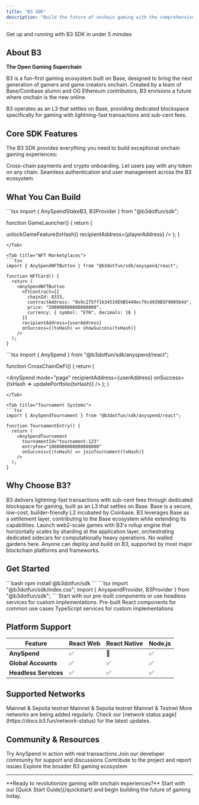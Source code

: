 ```yaml
---
title: "B3 SDK"
description: "Build the future of onchain gaming with the comprehensive B3 development toolkit"
---
```




<Card title="Quick Start Guide" icon="rocket" href="/quickstart" horizontal>
  Get up and running with B3 SDK in under 5 minutes
</Card>

## About B3

**The Open Gaming Superchain**

B3 is a fun-first gaming ecosystem built on Base, designed to bring the next generation of gamers and game creators onchain. Created by a team of Base/Coinbase alumni and OG Ethereum contributors, B3 envisions a future where onchain is the new online.

<Info>
  B3 operates as an L3 that settles on Base, providing dedicated blockspace specifically for gaming with lightning-fast
  transactions and sub-cent fees.
</Info>

## Core SDK Features

The B3 SDK provides everything you need to build exceptional onchain gaming experiences:

<CardGroup cols={2}>
  <Card title="AnySpend" icon="credit-card" href="/anyspend/introduction">
    Cross-chain payments and crypto onboarding. Let users pay with any token on any chain.
  </Card>
  <Card title="Global Accounts" icon="users" href="/global-account/introduction">
    Seamless authentication and user management across the B3 ecosystem.
  </Card>
</CardGroup>

## What You Can Build

<Tabs>
<Tab title="Gaming Platforms">
  ```tsx
  import { AnySpendStakeB3, B3Provider } from "@b3dotfun/sdk";

function GameLauncher() {
return (

<B3Provider environment="production">
  <AnySpendStakeB3 onSuccess={txHash => unlockGameFeature(txHash)} recipientAddress={playerAddress} />
</B3Provider>
); }

````
</Tab>

<Tab title="NFT Marketplaces">
```tsx
import { AnySpendNFTButton } from "@b3dotfun/sdk/anyspend/react";

function NFTCard() {
  return (
    <AnySpendNFTButton
      nftContract={{
        chainId: 8333,
        contractAddress: "0x9c275ff1634519E9B5449ec79cd939B5F900564d",
        price: "500000000000000000",
        currency: { symbol: "ETH", decimals: 18 }
      }}
      recipientAddress={userAddress}
      onSuccess={(txHash) => showSuccess(txHash)}
    />
  );
}
````

</Tab>

<Tab title="DeFi Applications">
  ```tsx
  import { AnySpend } from "@b3dotfun/sdk/anyspend/react";

function CrossChainDeFi() {
return (

<AnySpend mode="page" recipientAddress={userAddress} onSuccess={txHash => updatePortfolio(txHash)} />
); }

````
</Tab>

<Tab title="Tournament Systems">
```tsx
import { AnySpendTournament } from "@b3dotfun/sdk/anyspend/react";

function TournamentEntry() {
  return (
    <AnySpendTournament
      tournamentId="tournament-123"
      entryFee="1000000000000000000"
      onSuccess={(txHash) => joinTournament(txHash)}
    />
  );
}
````

</Tab>
</Tabs>

## Why Choose B3?

<AccordionGroup>
<Accordion title="🚀 Fast and Cheap">
  B3 delivers lightning-fast transactions with sub-cent fees through dedicated blockspace for gaming, built as an L3 that settles on Base.
</Accordion>

<Accordion title="🔗 Settled on Base">
  Base is a secure, low-cost, builder-friendly L2 incubated by Coinbase. B3 leverages Base as a settlement layer,
  contributing to the Base ecosystem while extending its capabilities.
</Accordion>

<Accordion title="📈 Scalable">
  Launch web2-scale games with B3's rollup engine that horizontally scales by sharding at the application layer,
  orchestrating dedicated sidecars for computationally heavy operations.
</Accordion>

<Accordion title="🌐 Open Gaming Ecosystem">
  No walled gardens here. Anyone can deploy and build on B3, supported by most major blockchain platforms and frameworks.
</Accordion>
</AccordionGroup>

## Get Started

<Steps>
<Step title="Install the SDK">
  ```bash
  npm install @b3dotfun/sdk
  ```
</Step>

<Step title="Import styles and providers">
  ```tsx
  import "@b3dotfun/sdk/index.css";
  import { AnyspendProvider, B3Provider } from "@b3dotfun/sdk";
  ```
</Step>

<Step title="Build your first feature">
  Start with our pre-built components or use headless services for custom implementations.
  
  <CardGroup cols={2}>
    <Card title="Component Library" icon="puzzle-piece" href="/components">
      Pre-built React components for common use cases
    </Card>
    <Card title="Headless Services" icon="code" href="/services">
      TypeScript services for custom implementations
    </Card>
  </CardGroup>
</Step>
</Steps>

## Platform Support

| Feature               | React Web | React Native | Node.js |
| --------------------- | --------- | ------------ | ------- |
| **AnySpend**          | ✅        | 🚧           | ✅      |
| **Global Accounts**   | ✅        | ✅           | ✅      |
| **Headless Services** | ✅        | ✅           | ✅      |

## Supported Networks

<CardGroup cols={3}>
  <Card title="Ethereum" icon="ethereum">
    Mainnet & Sepolia testnet
  </Card>
  <Card title="Base" icon="circle">
    Mainnet & Sepolia testnet
  </Card>
  <Card title="B3" icon="gamepad-2">
    Mainnet & Testnet
  </Card>
</CardGroup>

<Note>
  More networks are being added regularly. Check our [network status page](https://docs.b3.fun/network-status) for the latest
  updates.
</Note>

## Community & Resources

<CardGroup cols={2}>
  <Card title="Live Demo" icon="play" href="https://anyspend.com">
    Try AnySpend in action with real transactions
  </Card>
  <Card title="Discord Community" icon="discord" href="https://discord.gg/b3dotfun">
    Join our developer community for support and discussions
  </Card>
  <Card title="GitHub Repository" icon="github" href="https://github.com/b3-fun/b3">
    Contribute to the project and report issues
  </Card>
  <Card title="B3 Ecosystem" icon="globe" href="https://docs.b3.fun">
    Explore the broader B3 gaming ecosystem
  </Card>
</CardGroup>

---

<Check>
  **Ready to revolutionize gaming with onchain experiences?** Start with our [Quick Start Guide](/quickstart) and begin
  building the future of gaming today.
</Check>
